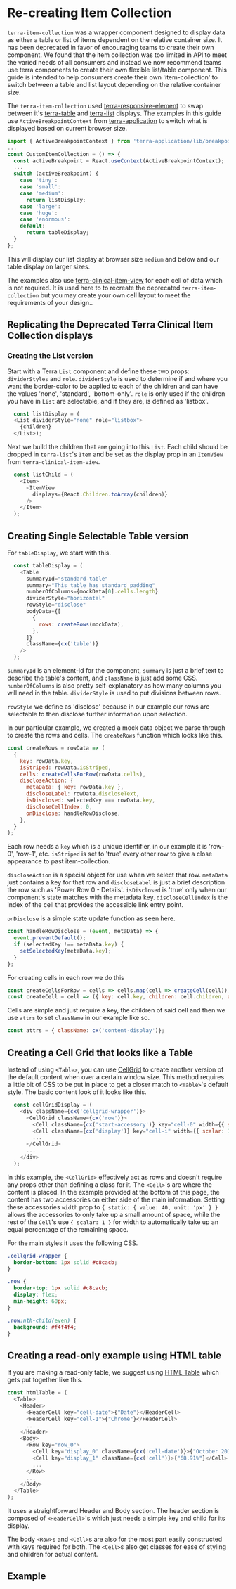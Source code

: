 
# Re-creating Item Collection

`terra-item-collection` was a wrapper component designed to display data as either a table or list of items dependent on the relative container size. It has been deprecated in favor of encouraging teams to create their own component. We found that the item collection was too limited in API to meet the varied needs of all consumers and instead we now recommend teams use terra components to create their own flexible list/table component. This guide is intended to help consumers create their own 'item-collection' to switch between a table and list layout depending on the relative container size.

The `terra-item-collection` used [terra-responsive-element](/components/terra-responsive-element/responsive-element/responsive-element) to swap between it's [terra-table](/components/terra-table/table/table) and [terra-list](/components/terra-list/list/list) displays. The examples in this guide use `ActiveBreakpointContext` from [terra-application](/application/terra-application/application) to switch what is displayed based on current browser size.

```javascript
import { ActiveBreakpointContext } from 'terra-application/lib/breakpoints';
...
const CustomItemCollection = () => {
  const activeBreakpoint = React.useContext(ActiveBreakpointContext);
  ...
  switch (activeBreakpoint) {
    case 'tiny':
    case 'small':
    case 'medium':
      return listDisplay;
    case 'large':
    case 'huge':
    case 'enormous':
    default:
      return tableDisplay;
  }
};
```

This will display our list display at browser size `medium` and below and our table display on larger sizes.

The examples also use [terra-clinical-item-view](/components/terra-clinical-item-view/clinical-item-view/clinical-item-view) for each cell of data which is not required. It is used here to to recreate the deprecated `terra-item-collection` but you may create your own cell layout to meet the requirements of your design..

## Replicating the Deprecated Terra Clinical Item Collection displays

### Creating the List version

Start with a Terra `List` component and define these two props: `dividerStyles` and `role`. `dividerStyle` is used to determine if and where you want the border-color to be applied to each of the children and can have the values 'none', 'standard', 'bottom-only'. `role` is only used if the children you have in `List` are selectable, and if they are, is defined as 'listbox'.

```javascript
  const listDisplay = (
  <List dividerStyle="none" role="listbox">
    {children}
  </List>);
```

Next we build the children that are going into this `List`. Each child should be dropped in `terra-list`'s `Item` and be set as the display prop in an `ItemView` from `terra-clinical-item-view`.

```javascript
  const listChild = (
    <Item>
      <ItemView
        displays={React.Children.toArray(children)}
      />
    </Item>
  );
```

## Creating Single Selectable Table version

For `tableDisplay`, we start with this.

```javascript
  const tableDisplay = (
    <Table
      summaryId="standard-table"
      summary="This table has standard padding"
      numberOfColumns={mockData[0].cells.length}
      dividerStyle="horizontal"
      rowStyle="disclose"
      bodyData={[
        {
          rows: createRows(mockData),
        },
      ]}
      className={cx('table')}
    />
  );
```

`summaryId` is an element-id for the component, `summary` is just a brief text to describe the table's content, and `className` is just add some CSS. `numberOfColumns` is also pretty self-explanatory as how many columns you will need in the table. `dividerStyle` is used to put divisions between rows.

`rowStyle` we define as 'disclose' because in our example our rows are selectable to then disclose further information upon selection.

In our particular example, we created a mock data object we parse through to create the rows and cells. The `createRows` function which looks like this.

```javascript
const createRows = rowData => (
  {
    key: rowData.key,
    isStriped: rowData.isStriped,
    cells: createCellsForRow(rowData.cells),
    discloseAction: {
      metaData: { key: rowData.key },
      discloseLabel: rowData.discloseText,
      isDisclosed: selectedKey === rowData.key,
      discloseCellIndex: 0,
      onDisclose: handleRowDisclose,
    },
  }
);
```

Each row needs a `key` which is a unique identifier, in our example it is 'row-0', 'row-1', etc. `isStriped` is set to 'true' every other row to give a close appearance to past item-collection.

`discloseAction` is a special object for use when we select that row. `metaData` just contains a key for that row and `discloseLabel` is just a brief description the row such as 'Power Row 0 - Details'. `isDisclosed` is 'true' only when our component's state matches with the metadata key. `discloseCellIndex` is the index of the cell that provides the accessible link entry point.

`onDisclose` is a simple state update function as seen here.

```javascript
const handleRowDisclose = (event, metaData) => {
  event.preventDefault();
  if (selectedKey !== metaData.key) {
    setSelectedKey(metaData.key);
  }
};
```

For creating cells in each row we do this

```javascript
const createCellsForRow = cells => cells.map(cell => createCell(cell));
const createCell = cell => ({ key: cell.key, children: cell.children, attrs: cell.attrs });
```

Cells are simple and just require a key, the children of said cell and then we use `attrs` to set `className` in our example like so.

```javascript
const attrs = { className: cx('content-display')};
```

## Creating a Cell Grid that looks like a Table

Instead of using `<Table>`, you can use [CellGrid](/components/terra-cell-grid/cell-grid/cell-grid) to create another version of the default content when over a certain window size. This method requires a little bit of CSS to be put in place to get a closer match to `<Table>`'s default style. The basic content look of it looks like this.

```javascript
  const cellGridDisplay = (
    <div className={cx('cellgrid-wrapper')}>
      <CellGrid className={cx('row')}>
        <Cell className={cx('start-accessory')} key="cell-0" width={{ static: { value: 40, unit: 'px' } }}>{startAccessory}</Cell>
        <Cell className={cx('display')} key="cell-i" width={{ scalar: 1 }}>{display}</Cell>
        ...
      </CellGrid>
      ...
    </div>
  );
```

In this example, the `<CellGrid>` effectively act as rows and doesn't require any props other than defining a class for it. The `<Cell>`'s are where the content is placed. In the example provided at the bottom of this page, the content has two accessories on either side of the main information. Setting these accessories `width` prop to `{ static: { value: 40, unit: 'px' } }` allows the accessories to only take up a small amount of space, while the rest of the `Cell`'s use `{ scalar: 1 }` for width to automatically take up an equal percentage of the remaining space.

For the main styles it uses the following CSS.

```css
.cellgrid-wrapper {
  border-bottom: 1px solid #c8cacb;
}

.row {
  border-top: 1px solid #c8cacb;
  display: flex;
  min-height: 60px;
}

.row:nth-child(even) {
  background: #f4f4f4;
}
```

## Creating a read-only example using HTML table

If you are making a read-only table, we suggest using [HTML Table](/components/terra-html-table/html-table/table) which gets put together like this.

```javascript
const htmlTable = (
  <Table>
    <Header>
      <HeaderCell key="cell-date">{"Date"}</HeaderCell>
      <HeaderCell key="cell-1">{"Chrome"}</HeaderCell>
      ...
    </Header>
    <Body>
      <Row key="row_0">
        <Cell key="display_0" className={cx('cell-date')}>{"October 2019"}</Cell>
        <Cell key="display_1" className={cx('cell')}>{"68.91%"}</Cell>
        ...
      </Row>
      ...
    </Body>
  </Table>
);
```

It uses a straightforward Header and Body section. The header section is composed of `<HeaderCell>`'s which just needs a simple key and child for its display.

The body `<Row>`s and `<Cell>`s are also for the most part easily constructed with keys required for both. The `<Cell>`s also get classes for ease of styling and children for actual content.

## Example
<ResponsiveListandTableExample title='Responsive List And Table Example' />
<ResponsiveListandCellGridExample title='Responsive List And Cell Grid Example' />
<ResponsiveListandHtmlTableExample title='Responsive List And HTML Table Example' />
